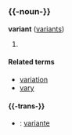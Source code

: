 =={{en}}==
==={{-noun-}}===
'''variant''' ([[variants]])

# {{stub}}

====Related terms====
*[[variation]]
*[[vary]]

===={{-trans-}}====
*{{it}}: [[variante]] {{f}}